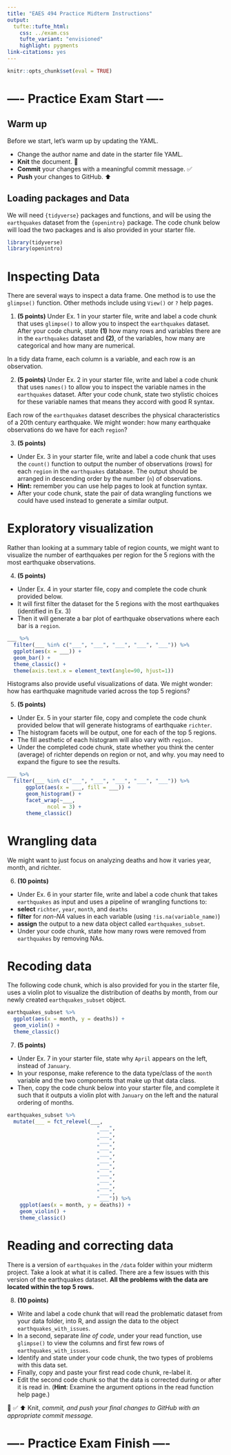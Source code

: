 ```yaml
---
title: "EAES 494 Practice Midterm Instructions"
output: 
  tufte::tufte_html:
    css: ../exam.css
    tufte_variant: "envisioned"
    highlight: pygments
link-citations: yes
---
```


```r
knitr::opts_chunk$set(eval = TRUE)
```

# ---- Practice Exam Start ----

## Warm up

Before we start, let's warm up by updating the YAML.

-   Change the author name and date in the starter file YAML.
-   **Knit** the document. 🧶
-   **Commit** your changes with a meaningful commit message. ✅
-   **Push** your changes to GitHub. ⬆️

## Loading packages and Data

We will need `{tidyverse}` packages and functions, and will be using the `earthquakes` dataset from the `{openintro}` package.
The code chunk below will load the two packages and is also provided in your starter file.

```r
library(tidyverse)
library(openintro)
```

# Inspecting Data

There are several ways to inspect a data frame.
One method is to use the `glimpse()` function.
Other methods include using `View()` or `?` help pages.

1.  **(5 points)** Under Ex. 1 in your starter file, write and label a code chunk that uses `glimpse()` to allow you to inspect the `earthquakes` dataset. After your code chunk, state **(1)** how many rows and variables there are in the `earthquakes` dataset and **(2)**, of the variables, how many are categorical and how many are numerical.

In a tidy data frame, each column is a variable, and each row is an observation.

2.  **(5 points)** Under Ex. 2 in your starter file, write and label a code chunk that uses `names()` to allow you to inspect the variable names in the `earthquakes` dataset. After your code chunk, state two stylistic choices for these variable names that means they accord with good R syntax.

Each row of the `earthquakes` dataset describes the physical characteristics of a 20th century earthquake.
We might wonder: how many earthquake observations do we have for each `region`?

3.  **(5 points)**

-   Under Ex. 3 in your starter file, write and label a code chunk that uses the `count()` function to output the number of observations (rows) for each `region` in the `earthquakes` database. The output should be arranged in descending order by the number (`n`) of observations.
-   **Hint:** remember you can use help pages to look at function syntax.
-   After your code chunk, state the pair of data wrangling functions we could have used instead to generate a similar output.

# Exploratory visualization

Rather than looking at a summary table of region counts, we might want to visualize the number of earthquakes per region for the 5 regions with the most earthquake observations.

4.  **(5 points)**

-   Under Ex. 4 in your starter file, copy and complete the code chunk provided below.
-   It will first filter the dataset for the 5 regions with the most earthquakes (identified in Ex. 3)
-   Then it will generate a bar plot of earthquake observations where each bar is a `region`.

```r
___ %>% 
  filter(___ %in% c("___", "___", "___", "___", "___")) %>% 
  ggplot(aes(x = ___)) +
  geom_bar() +
  theme_classic() +
  theme(axis.text.x = element_text(angle=90, hjust=1))
```

Histograms also provide useful visualizations of data.
We might wonder: how has earthquake magnitude varied across the top 5 regions?

5.  **(5 points)**

-   Under Ex. 5 in your starter file, copy and complete the code chunk provided below that will generate histograms of earthquake `richter`.
-   The histogram facets will be output, one for each of the top 5 regions.
-   The fill aesthetic of each histogram will also vary with `region.`
-   Under the completed code chunk, state whether you think the center (average) of richter depends on region or not, and why. you may need to expand the figure to see the results.

```r
___ %>% 
  filter(___ %in% c("___", "___", "___", "___", "___")) %>% 
      ggplot(aes(x = ___, fill = ___)) +
      geom_histogram() +
      facet_wrap(~___, 
             ncol = 3) +
      theme_classic()
```

# Wrangling data

We might want to just focus on analyzing deaths and how it varies year, month, and richter.

6.  **(10 points)**

-   Under Ex. 6 in your starter file, write and label a code chunk that takes `earthquakes` as input and uses a pipeline of wrangling functions to:
-   **select** `richter`, `year`, `month`, and `deaths`
-   **filter** for *non-NA* values in each variable (using `!is.na(variable_name)`)
-   **assign** the output to a new data object called `earthquakes_subset`.
-   Under your code chunk, state how many rows were removed from `earthquakes` by removing NAs.

# Recoding data

The following code chunk, which is also provided for you in the starter file, uses a violin plot to visualize the distribution of deaths by month, from our newly created `earthquakes_subset` object.

```r
earthquakes_subset %>% 
  ggplot(aes(x = month, y = deaths)) +
  geom_violin() +
  theme_classic()
```

7.  **(5 points)**

-   Under Ex. 7 in your starter file, state why `April` appears on the left, instead of `January`.
-   In your response, make reference to the data type/class of the `month` variable and the two components that make up that data class.
-   Then, copy the code chunk below into your starter file, and complete it such that it outputs a violin plot with `January` on the left and the natural ordering of months.

```r
earthquakes_subset %>% 
  mutate(___ = fct_relevel(___,
                             "___",
                             "___",
                             "___",
                             "___",
                             "___",
                             "___",
                             "___",
                             "___",
                             "___",
                             "___",
                             "___",
                             "___")) %>% 
    ggplot(aes(x = month, y = deaths)) +
    geom_violin() +
    theme_classic()
```

# Reading and correcting data

There is a version of `earthquakes` in the `/data` folder within your midterm project.
Take a look at what it is called.
There are a few issues with this version of the earthquakes dataset.
**All the problems with the data are located within the top 5 rows.**

8.  **(10 points)**

-   Write and label a code chunk that will read the problematic dataset from your data folder, into R, and assign the data to the object `earthquakes_with_issues`.
-   In a second, separate *line of code*, under your read function, use `glimpse()` to view the columns and first few rows of `earthquakes_with_issues`.
-   Identify and state under your code chunk, the two types of problems with this data set.
-   Finally, copy and paste your first read code chunk, re-label it.
-   Edit the second code chunk so that the data is corrected during or after it is read in. (**Hint**: Examine the argument options in the read function help page.)

🧶 ✅ ⬆️ Knit, *commit, and push your final changes to GitHub with an appropriate commit message.*

# ---- Practice Exam Finish ----
